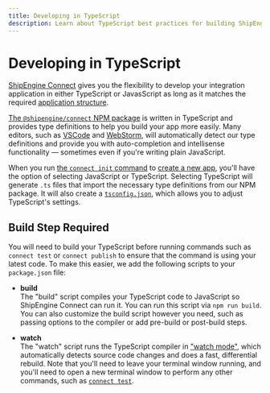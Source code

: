 ```yaml
---
title: Developing in TypeScript
description: Learn about TypeScript best practices for building ShipEngine Connect apps
---
```


# Developing in TypeScript

[ShipEngine Connect](./index.mdx) gives you the flexibility to develop your integration application in either TypeScript or JavasScript as long as it matches the required [application structure](./structure.mdx).

[The `@shipengine/connect` NPM package](https://www.npmjs.com/package/@shipengine/connect) is written in TypeScript and provides type definitions to help you build your app more easily. Many editors, such as [VSCode](https://code.visualstudio.com/) and [WebStorm](https://www.jetbrains.com/webstorm/), will automatically detect our type definitions and provide you with auto-completion and intellisense functionality — sometimes even if you're writing plain JavaScript.

When you run [the `connect init` command](./cli.mdx#initialize-a-new-app) to [create a new app](./create-first-app.mdx), you'll have the option of selecting JavaScript or TypeScript. Selecting TypeScript will generate `.ts` files that import the necessary type definitions from our NPM package. It will also create a [`tsconfig.json`](https://www.typescriptlang.org/docs/handbook/tsconfig-json.html), which allows you to adjust TypeScript's settings.

## Build Step Required

You will need to build your TypeScript before running commands such as `connect test` or `connect publish` to ensure that the command is using your latest code. To make this easier, we add the following scripts to your `package.json` file:

- **build**<br/>
  The "build" script compiles your TypeScript code to JavaScript so ShipEngine Connect can run it. You can run this script via `npm run build`. You can also customize the build script however you need, such as passing options to the compiler or add pre-build or post-build steps.

- **watch**<br/>
  The "watch" script runs the TypeScript compiler in ["watch mode"](https://www.typescriptlang.org/docs/handbook/configuring-watch.html), which automatically detects source code changes and does a fast,
  differential rebuild. Note that you'll need to leave your terminal window running, and you'll need to open a new terminal window to perform any other commands, such as [`connect test`](./cli.mdx#test-your-app).

<Pager
  prev="./implementation.mdx"
  prevTitle="Implementing Your Methods"
  next="./environment-variables.mdx"
  nextTitle="Managing Environment Variables"
/>
